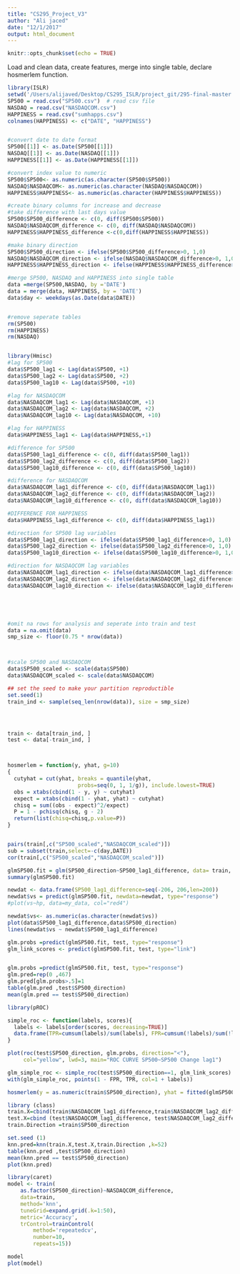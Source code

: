 ```yaml
---
title: "CS295_Project_V3"
author: "Ali jaced"
date: "12/1/2017"
output: html_document
---
```


```r
knitr::opts_chunk$set(echo = TRUE)
```


Load and clean data, create features, merge into single table, declare hosmerlem function.

```r
library(ISLR)
setwd('/Users/alijaved/Desktop/CS295_ISLR/project_git/295-final-master')
SP500 = read.csv("SP500.csv")  # read csv file 
NASDAQ = read.csv("NASDAQCOM.csv")
HAPPINESS = read.csv("sumhapps.csv")
colnames(HAPPINESS) <- c("DATE", "HAPPINESS")


#convert date to date format
SP500[[1]] <- as.Date(SP500[[1]])
NASDAQ[[1]] <- as.Date(NASDAQ[[1]])
HAPPINESS[[1]] <- as.Date(HAPPINESS[[1]])

#convert index value to numeric
SP500$SP500<- as.numeric(as.character(SP500$SP500))
NASDAQ$NASDAQCOM<- as.numeric(as.character(NASDAQ$NASDAQCOM))
HAPPINESS$HAPPINESS<- as.numeric(as.character(HAPPINESS$HAPPINESS))

#create binary columns for increase and decrease
#take difference with last days value
SP500$SP500_difference <- c(0, diff(SP500$SP500))
NASDAQ$NASDAQCOM_difference <- c(0, diff(NASDAQ$NASDAQCOM))
HAPPINESS$HAPPINESS_difference <-c(0,diff(HAPPINESS$HAPPINESS))

#make binary direction
SP500$SP500_direction <- ifelse(SP500$SP500_difference>0, 1,0)
NASDAQ$NASDAQCOM_direction <- ifelse(NASDAQ$NASDAQCOM_difference>0, 1,0)
HAPPINESS$HAPPINESS_direction <- ifelse(HAPPINESS$HAPPINESS_difference>0, 1,0)

#merge SP500, NASDAQ and HAPPINESS into single table
data =merge(SP500,NASDAQ, by ='DATE')
data = merge(data, HAPPINESS, by = 'DATE')
data$day <- weekdays(as.Date(data$DATE))


#remove seperate tables
rm(SP500)
rm(HAPPINESS)
rm(NASDAQ)


library(Hmisc)
#lag for SP500
data$SP500_lag1 <- Lag(data$SP500, +1)
data$SP500_lag2 <- Lag(data$SP500, +2)
data$SP500_lag10 <- Lag(data$SP500, +10)

#lag for NASDAQCOM
data$NASDAQCOM_lag1 <- Lag(data$NASDAQCOM, +1)
data$NASDAQCOM_lag2 <- Lag(data$NASDAQCOM, +2)
data$NASDAQCOM_lag10 <- Lag(data$NASDAQCOM, +10)

#lag for HAPPINESS
data$HAPPINESS_lag1 <- Lag(data$HAPPINESS,+1)

#difference for SP500
data$SP500_lag1_difference <- c(0, diff(data$SP500_lag1))
data$SP500_lag2_difference <- c(0, diff(data$SP500_lag2))
data$SP500_lag10_difference <- c(0, diff(data$SP500_lag10))

#difference for NASDAQCOM
data$NASDAQCOM_lag1_difference <- c(0, diff(data$NASDAQCOM_lag1))
data$NASDAQCOM_lag2_difference <- c(0, diff(data$NASDAQCOM_lag2))
data$NASDAQCOM_lag10_difference <- c(0, diff(data$NASDAQCOM_lag10))

#DIFFERENCE FOR HAPPINESS
data$HAPPINESS_lag1_difference <- c(0, diff(data$HAPPINESS_lag1))

#direction for SP500 lag variables
data$SP500_lag1_direction <- ifelse(data$SP500_lag1_difference>0, 1,0)
data$SP500_lag2_direction <- ifelse(data$SP500_lag2_difference>0, 1,0)
data$SP500_lag10_direction <- ifelse(data$SP500_lag10_difference>0, 1,0)

#direction for NASDAQCOM lag variables
data$NASDAQCOM_lag1_direction <- ifelse(data$NASDAQCOM_lag1_difference>0, 1,0)
data$NASDAQCOM_lag2_direction <- ifelse(data$NASDAQCOM_lag2_difference>0, 1,0)
data$NASDAQCOM_lag10_direction <- ifelse(data$NASDAQCOM_lag10_difference>0, 1,0)





#omit na rows for analysis and seperate into train and test
data = na.omit(data)
smp_size <- floor(0.75 * nrow(data))



#scale SP500 and NASDAQCOM
data$SP500_scaled <- scale(data$SP500)
data$NASDAQCOM_scaled <- scale(data$NASDAQCOM)

## set the seed to make your partition reproductible
set.seed(1)
train_ind <- sample(seq_len(nrow(data)), size = smp_size)




train <- data[train_ind, ]
test <- data[-train_ind, ]



hosmerlem = function(y, yhat, g=10) 
{
  cutyhat = cut(yhat, breaks = quantile(yhat, 
                      probs=seq(0, 1, 1/g)), include.lowest=TRUE)
  obs = xtabs(cbind(1 - y, y) ~ cutyhat)
  expect = xtabs(cbind(1 - yhat, yhat) ~ cutyhat)
  chisq = sum((obs - expect)^2/expect)
  P = 1 - pchisq(chisq, g - 2)
  return(list(chisq=chisq,p.value=P))
}



```





```r
pairs(train[,c("SP500_scaled","NASDAQCOM_scaled")])
sub = subset(train,select=-c(day,DATE))
cor(train[,c("SP500_scaled","NASDAQCOM_scaled")])
```

```r
glmSP500.fit = glm(SP500_direction~SP500_lag1_difference, data= train, family = binomial)
summary(glmSP500.fit)
```

```r
newdat <- data.frame(SP500_lag1_difference=seq(-206, 206,len=200))
newdat$vs = predict(glmSP500.fit, newdata=newdat, type="response")
#plot(vs~hp, data=my_data, col="red4")

newdat$vs<- as.numeric(as.character(newdat$vs))
plot(data$SP500_lag1_difference,data$SP500_direction)
lines(newdat$vs ~ newdat$SP500_lag1_difference)
```

```r
glm.probs =predict(glmSP500.fit, test, type="response")
glm_link_scores <- predict(glmSP500.fit, test, type="link")


glm.probs =predict(glmSP500.fit, test, type="response")
glm.pred=rep(0 ,467)
glm.pred[glm.probs>.5]=1
table(glm.pred ,test$SP500_direction)
mean(glm.pred == test$SP500_direction)

```



```r
library(pROC)

simple_roc <- function(labels, scores){
  labels <- labels[order(scores, decreasing=TRUE)]
  data.frame(TPR=cumsum(labels)/sum(labels), FPR=cumsum(!labels)/sum(!labels), labels)
}

plot(roc(test$SP500_direction, glm.probs, direction="<"),
     col="yellow", lwd=3, main="ROC CURVE SP500~SP500 Change lag1")

glm_simple_roc <- simple_roc(test$SP500_direction==1, glm_link_scores)
with(glm_simple_roc, points(1 - FPR, TPR, col=1 + labels))
```

```r
hosmerlem(y = as.numeric(train$SP500_direction), yhat = fitted(glmSP500.fit))
```



```r
library (class)
train.X=cbind(train$NASDAQCOM_lag1_difference,train$NASDAQCOM_lag2_difference,train$NASDAQCOM_lag10_difference)
test.X=cbind (test$NASDAQCOM_lag1_difference, test$NASDAQCOM_lag2_difference, test$NASDAQCOM_lag10_difference)
train.Direction =train$SP500_direction
```



```r
set.seed (1)
knn.pred=knn(train.X,test.X,train.Direction ,k=52)
table(knn.pred ,test$SP500_direction)
mean(knn.pred == test$SP500_direction)
plot(knn.pred)
```



```r
library(caret)
model <- train(
    as.factor(SP500_direction)~NASDAQCOM_difference, 
    data=train, 
    method='knn',
    tuneGrid=expand.grid(.k=1:50),
    metric='Accuracy',
    trControl=trainControl(
        method='repeatedcv', 
        number=10, 
        repeats=15))

model
plot(model)


```

